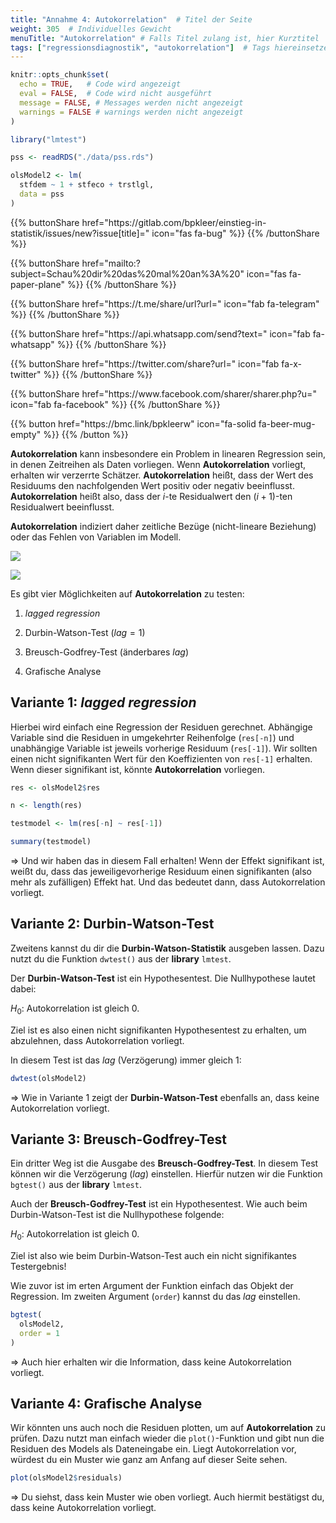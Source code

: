 ```yaml
---
title: "Annahme 4: Autokorrelation"  # Titel der Seite
weight: 305  # Individuelles Gewicht 
menuTitle: "Autokorrelation" # Falls Titel zulang ist, hier Kurztitel
tags: ["regressionsdiagnostik", "autokorrelation"]  # Tags hiereinsetzen; Kurzwort, was auf der Seite passsiert
---
```

```r
knitr::opts_chunk$set(
  echo = TRUE,   # Code wird angezeigt
  eval = FALSE,  # Code wird nicht ausgeführt
  message = FALSE, # Messages werden nicht angezeigt
  warnings = FALSE # warnings werden nicht angezeigt
)

library("lmtest")

pss <- readRDS("./data/pss.rds")

olsModel2 <- lm(
  stfdem ~ 1 + stfeco + trstlgl,   
  data = pss
)      
```

{{% buttonShare href=\"https\:\/\/gitlab.com\/bpkleer\/einstieg-in-statistik\/issues\/new?issue[title]=\" icon=\"fas fa-bug\" %}} {{% /buttonShare %}} 

{{% buttonShare href=\"mailto\:?subject=Schau\%20dir\%20das\%20mal\%20an\%3A\%20\" icon=\"fas fa-paper-plane\" %}} {{% /buttonShare %}}

{{% buttonShare href=\"https\:\/\/t.me\/share\/url?url=\" icon=\"fab fa-telegram\" %}} {{% /buttonShare %}}

{{% buttonShare href=\"https\:\/\/api.whatsapp.com\/send?text=\" icon=\"fab fa-whatsapp\" %}} {{% /buttonShare %}}

{{% buttonShare href=\"https\:\/\/twitter.com\/share?url=\" icon=\"fab fa-x-twitter\" %}} {{% /buttonShare %}}

{{% buttonShare href=\"https\:\/\/www.facebook.com\/sharer\/sharer.php?u=\" icon=\"fab fa-facebook\" %}} {{% /buttonShare %}}

{{% button href=\"https\:\/\/bmc.link\/bpkleerw\" icon=\"fa-solid fa-beer-mug-empty\" %}} {{% /button %}}

**Autokorrelation** kann insbesondere ein Problem in linearen Regression sein, in denen Zeitreihen als Daten vorliegen. Wenn **Autokorrelation** vorliegt, erhalten wir verzerrte Schätzer. **Autokorrelation** heißt, dass der Wert des Residuums den nachfolgenden Wert positiv oder negativ beeinflusst.  **Autokorrelation** heißt also, dass der $i$-te Residualwert den $(i+1)$-ten Residualwert beeinflusst.

**Autokorrelation** indiziert daher zeitliche Bezüge (nicht-lineare Beziehung) oder das Fehlen von Variablen im Modell.

![](../img/autocorr_pos.png)

![](../img/autocorr_neg.png)

Es gibt vier Möglichkeiten auf **Autokorrelation** zu testen:

1. *lagged regression*

2. Durbin-Watson-Test ($lag = 1$)

3. Breusch-Godfrey-Test (änderbares *lag*)

4. Grafische Analyse

## Variante 1: *lagged regression* 
Hierbei wird einfach eine Regression der Residuen gerechnet. Abhängige Variable sind die Residuen in umgekehrter Reihenfolge (`res[-n]`)  und unabhängige Variable ist jeweils vorherige Residuum (`res[-1]`). Wir sollten einen nicht signifikanten Wert für den Koeffizienten von `res[-1]` erhalten. Wenn dieser signifikant ist, könnte **Autokorrelation** vorliegen.

```r
res <- olsModel2$res  

n <- length(res)       

testmodel <- lm(res[-n] ~ res[-1]) 

summary(testmodel)
```

$\Rightarrow$ Und wir haben das in diesem Fall erhalten! Wenn der Effekt signifikant ist, weißt du, dass das jeweiligevorherige Residuum einen signifikanten (also mehr als zufälligen) Effekt hat. Und das bedeutet dann, dass Autokorrelation vorliegt. 

## Variante 2: Durbin-Watson-Test
Zweitens kannst du dir die **Durbin-Watson-Statistik** ausgeben lassen. Dazu nutzt du die Funktion `dwtest()` aus der **library** `lmtest`.

Der **Durbin-Watson-Test** ist ein Hypothesentest. Die Nullhypothese lautet dabei:

$H_0$: Autokorrelation ist gleich $0$. 

Ziel ist es also einen nicht signifikanten Hypothesentest zu erhalten, um abzulehnen, dass Autokorrelation vorliegt. 

In diesem Test ist das *lag* (Verzögerung) immer gleich $1$:
```r
dwtest(olsModel2)
```

$\Rightarrow$ Wie in Variante 1 zeigt der **Durbin-Watson-Test** ebenfalls an, dass keine Autokorrelation vorliegt. 

## Variante 3: Breusch-Godfrey-Test
Ein dritter Weg ist die Ausgabe des **Breusch-Godfrey-Test**. In diesem Test können wir die Verzögerung (*lag*) einstellen. Hierfür nutzen wir die Funktion `bgtest()` aus der **library** `lmtest`.

Auch der **Breusch-Godfrey-Test** ist ein Hypothesentest. Wie auch beim Durbin-Watson-Test ist die Nullhypothese folgende: 

$H_0$: Autokorrelation ist gleich $0$.

Ziel ist also wie beim Durbin-Watson-Test auch ein nicht signifikantes Testergebnis!

Wie zuvor ist im erten Argument der Funktion einfach das Objekt der Regression. Im zweiten Argument (`order`) kannst du das *lag* einstellen. 
```r
bgtest(
  olsModel2,
  order = 1
) 
```

$\Rightarrow$ Auch hier erhalten wir die Information, dass keine Autokorrelation vorliegt. 

## Variante 4: Grafische Analyse
Wir könnten uns auch noch die Residuen plotten, um auf **Autokorrelation** zu prüfen. Dazu nutzt man einfach wieder die `plot()`-Funktion und gibt nun die Residuen des Models als Dateneingabe ein. Liegt Autokorrelation vor, würdest du ein Muster wie ganz am Anfang auf dieser Seite sehen. 
```r
plot(olsModel2$residuals)
```

$\Rightarrow$ Du siehst, dass kein Muster wie oben vorliegt. Auch hiermit bestätigst du, dass keine Autokorrelation vorliegt. 